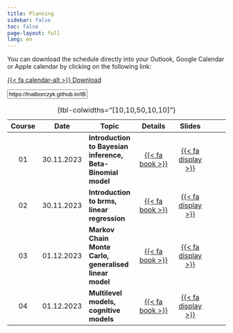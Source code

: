 ```yaml
---
title: Planning
sidebar: false
toc: false
page-layout: full
lang: en
---
```


::: {.callout-tip}

You can download the schedule directly into your Outlook, Google Calendar or Apple calendar by clicking on the following link:

::: {.grid}

::: {.g-col-12 .g-col-md-2}
<p class="download-btn"><a class="btn btn-danger btn-sm" href="./files/planning.ics" role="button">{{< fa calendar-alt >}} Download </a></p>
:::

::: {.g-col-12 .g-col-md-10}
<p><input class="form-control" type="text" value="https://lnalborczyk.github.io/IBSM2023/files/planning.ics" onclick="this.select()" readonly></p>
:::

:::

:::

| Course | Date | Topic | Details | Slides |
|:-----:|:----:|-------|:----------:|:-------:|:------:|
| 01 | 30.11.2023 | **Introduction to Bayesian inference, Beta-Binomial model** | [{{< fa book >}}](./content/course01.qmd) | [{{< fa display >}}](./slides/html/course01.html) |
| 02 | 30.11.2023 | **Introduction to brms, linear regression** | [{{< fa book >}}](./content/course02.qmd) | [{{< fa display >}}](./slides/html/course02.html) |
| 03 | 01.12.2023 | **Markov Chain Monte Carlo, generalised linear model** | [{{< fa book >}}](./content/course03.qmd) | [{{< fa display >}}](./slides/html/course03.html) |
| 04 | 01.12.2023 | **Multilevel models, cognitive models** | [{{< fa book >}}](./content/course04.qmd) | [{{< fa display >}}](./slides/html/course04.html) |

: {tbl-colwidths="\[10,10,50,10,10\]"}

